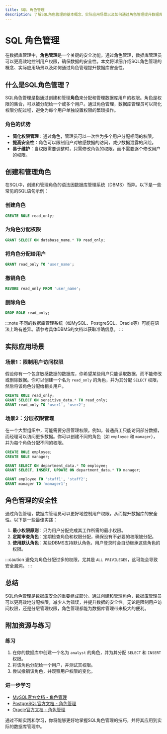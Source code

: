 ```yaml
---
title: SQL 角色管理
description: 了解SQL角色管理的基本概念、实际应用场景以及如何通过角色管理提升数据库安全性。
---
```


# SQL 角色管理

在数据库管理中，**角色管理**是一个关键的安全功能。通过角色管理，数据库管理员可以更高效地控制用户权限，确保数据的安全性。本文将详细介绍SQL角色管理的概念、实际应用场景以及如何通过角色管理提升数据库安全性。

## 什么是SQL角色管理？

SQL角色管理是指通过创建和管理**角色**来分配和管理数据库用户的权限。角色是权限的集合，可以被分配给一个或多个用户。通过角色管理，数据库管理员可以简化权限分配过程，避免为每个用户单独设置权限的繁琐操作。

### 角色的优势
- **简化权限管理**：通过角色，管理员可以一次性为多个用户分配相同的权限。
- **提高安全性**：角色可以限制用户对敏感数据的访问，减少数据泄露的风险。
- **易于维护**：当权限需要调整时，只需修改角色的权限，而不需要逐个修改用户的权限。

## 创建和管理角色

在SQL中，创建和管理角色的语法因数据库管理系统（DBMS）而异。以下是一些常见的SQL语句示例：

### 创建角色
```sql
CREATE ROLE read_only;
```

### 为角色分配权限
```sql
GRANT SELECT ON database_name.* TO read_only;
```

### 将角色分配给用户
```sql
GRANT read_only TO 'user_name';
```

### 撤销角色
```sql
REVOKE read_only FROM 'user_name';
```

### 删除角色
```sql
DROP ROLE read_only;
```

:::note
不同的数据库管理系统（如MySQL、PostgreSQL、Oracle等）可能在语法上略有差异。请参考具体DBMS的文档以获取准确信息。
:::

## 实际应用场景

### 场景1：限制用户访问权限
假设你有一个包含敏感数据的数据库，你希望某些用户只能读取数据，而不能修改或删除数据。你可以创建一个名为 `read_only` 的角色，并为其分配 `SELECT` 权限，然后将该角色分配给相关用户。

```sql
CREATE ROLE read_only;
GRANT SELECT ON sensitive_data.* TO read_only;
GRANT read_only TO 'user1', 'user2';
```

### 场景2：分层权限管理
在一个大型组织中，可能需要分层管理权限。例如，普通员工只能访问部分数据，而经理可以访问更多数据。你可以创建不同的角色（如 `employee` 和 `manager`），并为每个角色分配不同的权限。

```sql
CREATE ROLE employee;
CREATE ROLE manager;

GRANT SELECT ON department_data.* TO employee;
GRANT SELECT, INSERT, UPDATE ON department_data.* TO manager;

GRANT employee TO 'staff1', 'staff2';
GRANT manager TO 'manager1';
```

## 角色管理的安全性

通过角色管理，数据库管理员可以更好地控制用户权限，从而提升数据库的安全性。以下是一些最佳实践：

1. **最小权限原则**：只为用户分配完成其工作所需的最小权限。
2. **定期审查角色**：定期检查角色和权限分配，确保没有不必要的权限被分配。
3. **使用默认角色**：某些DBMS支持默认角色，用户登录时会自动继承这些角色的权限。

:::caution
避免为角色分配过多的权限，尤其是 `ALL PRIVILEGES`，这可能会导致安全漏洞。
:::

## 总结

SQL角色管理是数据库安全的重要组成部分。通过创建和管理角色，数据库管理员可以更高效地分配权限，减少人为错误，并提升数据的安全性。无论是限制用户访问权限，还是分层管理权限，角色管理都能为数据库管理带来极大的便利。

## 附加资源与练习

### 练习
1. 在你的数据库中创建一个名为 `analyst` 的角色，并为其分配 `SELECT` 和 `INSERT` 权限。
2. 将该角色分配给一个用户，并测试其权限。
3. 尝试撤销该角色，并观察用户权限的变化。

### 进一步学习
- [MySQL官方文档 - 角色管理](https://dev.mysql.com/doc/refman/8.0/en/roles.html)
- [PostgreSQL官方文档 - 角色管理](https://www.postgresql.org/docs/current/role-management.html)
- [Oracle官方文档 - 角色管理](https://docs.oracle.com/en/database/)

通过不断实践和学习，你将能够更好地掌握SQL角色管理的技巧，并将其应用到实际的数据库管理中。
